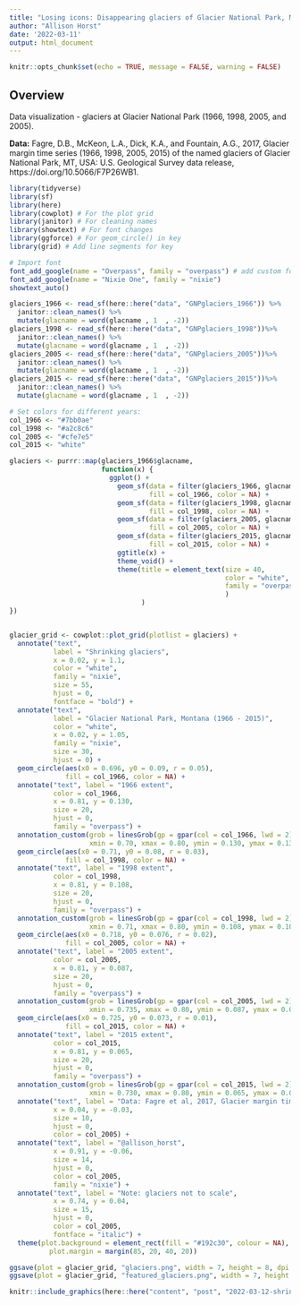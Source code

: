 ```yaml
---
title: "Losing icons: Disappearing glaciers of Glacier National Park, MT (1966 - 2015)"
author: "Allison Horst"
date: '2022-03-11'
output: html_document
---
```


```r
knitr::opts_chunk$set(echo = TRUE, message = FALSE, warning = FALSE)
```

## Overview

Data visualization - glaciers at Glacier National Park (1966, 1998, 2005, and 2005). 

**Data:** Fagre, D.B., McKeon, L.A., Dick, K.A., and Fountain, A.G., 2017, Glacier margin time series (1966, 1998, 2005, 2015) of the named glaciers of Glacier National Park, MT, USA: U.S. Geological Survey data release, https://doi.org/10.5066/F7P26WB1. 

```r
library(tidyverse)
library(sf)
library(here)
library(cowplot) # For the plot grid
library(janitor) # For cleaning names
library(showtext) # For font changes
library(ggforce) # For geom_circle() in key
library(grid) # Add line segments for key

# Import font
font_add_google(name = "Overpass", family = "overpass") # add custom fonts
font_add_google(name = "Nixie One", family = "nixie")
showtext_auto()
```

```r
glaciers_1966 <- read_sf(here::here("data", "GNPglaciers_1966")) %>% 
  janitor::clean_names() %>% 
  mutate(glacname = word(glacname , 1  , -2))
glaciers_1998 <- read_sf(here::here("data", "GNPglaciers_1998"))%>% 
  janitor::clean_names() %>% 
  mutate(glacname = word(glacname , 1  , -2))
glaciers_2005 <- read_sf(here::here("data", "GNPglaciers_2005"))%>% 
  janitor::clean_names() %>% 
  mutate(glacname = word(glacname , 1  , -2))
glaciers_2015 <- read_sf(here::here("data", "GNPglaciers_2015"))%>% 
  janitor::clean_names() %>% 
  mutate(glacname = word(glacname , 1  , -2))
```

```r

# Set colors for different years:
col_1966 <- "#7bb0ae"
col_1998 <- "#a2c8c6"
col_2005 <- "#cfe7e5"
col_2015 <- "white"

glaciers <- purrr::map(glaciers_1966$glacname,
                       function(x) {
                         ggplot() +
                           geom_sf(data = filter(glaciers_1966, glacname == x), 
                                   fill = col_1966, color = NA) +
                           geom_sf(data = filter(glaciers_1998, glacname == x),
                                   fill = col_1998, color = NA) +
                           geom_sf(data = filter(glaciers_2005, glacname == x),
                                   fill = col_2005, color = NA) +
                           geom_sf(data = filter(glaciers_2015, glacname == x),
                                   fill = col_2015, color = NA) +
                           ggtitle(x) +
                           theme_void() +
                           theme(title = element_text(size = 40, 
                                                      color = "white", 
                                                      family = "overpass"
                                                      )
                                 )
})


glacier_grid <- cowplot::plot_grid(plotlist = glaciers) +
  annotate("text", 
           label = "Shrinking glaciers", 
           x = 0.02, y = 1.1,
           color = "white",
           family = "nixie",
           size = 55,
           hjust = 0,
           fontface = "bold") +
  annotate("text",
           label = "Glacier National Park, Montana (1966 - 2015)",
           color = "white",
           x = 0.02, y = 1.05,
           family = "nixie",
           size = 30,
           hjust = 0) +
  geom_circle(aes(x0 = 0.696, y0 = 0.09, r = 0.05), 
              fill = col_1966, color = NA) +
  annotate("text", label = "1966 extent", 
           color = col_1966, 
           x = 0.81, y = 0.130, 
           size = 20, 
           hjust = 0, 
           family = "overpass") + 
  annotation_custom(grob = linesGrob(gp = gpar(col = col_1966, lwd = 2)), 
                    xmin = 0.70, xmax = 0.80, ymin = 0.130, ymax = 0.130) +
  geom_circle(aes(x0 = 0.71, y0 = 0.08, r = 0.03), 
              fill = col_1998, color = NA) +
  annotate("text", label = "1998 extent", 
           color = col_1998, 
           x = 0.81, y = 0.108, 
           size = 20, 
           hjust = 0, 
           family = "overpass") + 
  annotation_custom(grob = linesGrob(gp = gpar(col = col_1998, lwd = 2)), 
                    xmin = 0.71, xmax = 0.80, ymin = 0.108, ymax = 0.108) +
  geom_circle(aes(x0 = 0.718, y0 = 0.076, r = 0.02), 
              fill = col_2005, color = NA) +
  annotate("text", label = "2005 extent", 
           color = col_2005, 
           x = 0.81, y = 0.087, 
           size = 20, 
           hjust = 0, 
           family = "overpass") + 
  annotation_custom(grob = linesGrob(gp = gpar(col = col_2005, lwd = 2)), 
                    xmin = 0.735, xmax = 0.80, ymin = 0.087, ymax = 0.087) +
  geom_circle(aes(x0 = 0.725, y0 = 0.073, r = 0.01), 
              fill = col_2015, color = NA) +
  annotate("text", label = "2015 extent", 
           color = col_2015, 
           x = 0.81, y = 0.065, 
           size = 20, 
           hjust = 0, 
           family = "overpass") +
  annotation_custom(grob = linesGrob(gp = gpar(col = col_2015, lwd = 2)), 
                    xmin = 0.730, xmax = 0.80, ymin = 0.065, ymax = 0.065) +
  annotate("text", label = "Data: Fagre et al, 2017, Glacier margin time series (1966, 1998, 2005, 2015) of the named glaciers of Glacier National Park, MT, USA: U.S. Geological Survey data release, https://doi.org/10.5066/F7P26WB1.", 
           x = 0.04, y = -0.03, 
           size = 10, 
           hjust = 0, 
           color = col_2005) +
  annotate("text", label = "@allison_horst", 
           x = 0.91, y = -0.06, 
           size = 14, 
           hjust = 0, 
           color = col_2005, 
           family = "nixie") +
  annotate("text", label = "Note: glaciers not to scale", 
           x = 0.74, y = 0.04, 
           size = 15, 
           hjust = 0, 
           color = col_2005, 
           fontface = "italic") +
  theme(plot.background = element_rect(fill = "#192c30", colour = NA),
          plot.margin = margin(85, 20, 40, 20))

ggsave(plot = glacier_grid, "glaciers.png", width = 7, height = 8, dpi = 600)
ggsave(plot = glacier_grid, "featured_glaciers.png", width = 7, height = 8, dpi = 600)
```

```r
knitr::include_graphics(here::here("content", "post", "2022-03-12-shrinking-glaciers", "glaciers.png"))
```

